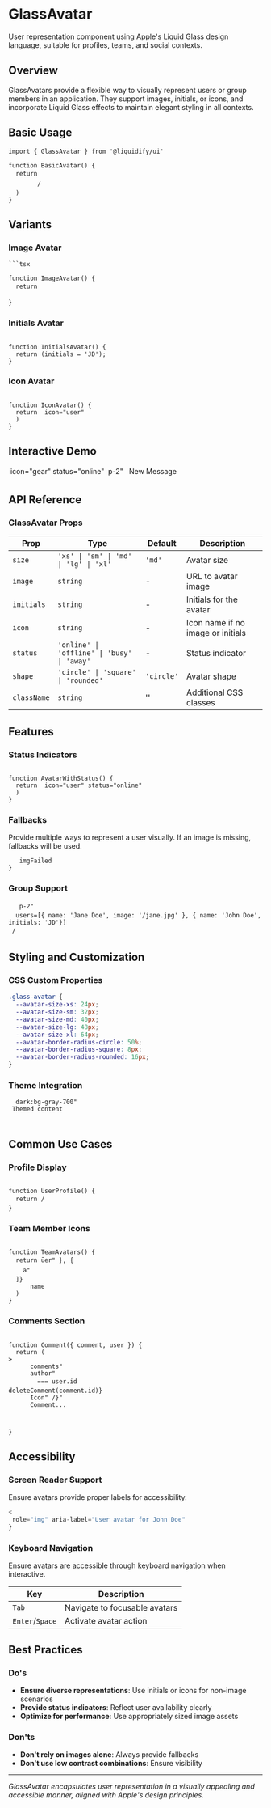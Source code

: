 # GlassAvatar

User representation component using Apple's Liquid Glass design language, suitable for profiles, teams, and social contexts.

## Overview

GlassAvatars provide a flexible way to visually represent users or group members in an application. They support images, initials, or icons, and incorporate Liquid Glass effects to maintain elegant styling in all contexts.

## Basic Usage

```tsx
import { GlassAvatar } from '@liquidify/ui'

function BasicAvatar() {
  return 
        /
  )
}
```

## Variants

### Image Avatar

````tsx
```tsx

function ImageAvatar() {
  return 

}
````

### Initials Avatar

```tsx

function InitialsAvatar() {
  return (initials = 'JD');
}
```

### Icon Avatar

```tsx

function IconAvatar() {
  return  icon="user"
  )
}
```

## Interactive Demo


icon="gear"
status="online"

p-2"
 
New Message




## API Reference

### GlassAvatar Props

| Prop        | Type                                        | Default    | Description                       |
| ----------- | ------------------------------------------- | ---------- | --------------------------------- |
| `size`      | `'xs' \| 'sm' \| 'md' \| 'lg' \| 'xl'`      | `'md'`     | Avatar size                       |
| `image`     | `string`                                    | -          | URL to avatar image               |
| `initials`  | `string`                                    | -          | Initials for the avatar           |
| `icon`      | `string`                                    | -          | Icon name if no image or initials |
| `status`    | `'online' \| 'offline' \| 'busy' \| 'away'` | -          | Status indicator                  |
| `shape`     | `'circle' \| 'square' \| 'rounded'`         | `'circle'` | Avatar shape                      |
| `className` | `string`                                    | ''         | Additional CSS classes            |

## Features

### Status Indicators

```tsx

function AvatarWithStatus() {
  return  icon="user" status="online"
  )
}
```

### Fallbacks

Provide multiple ways to represent a user visually. If an image is missing, fallbacks will be used.

```tsx
   imgFailed
}
```

### Group Support

```tsx
   p-2"
  users=[{ name: 'Jane Doe', image: '/jane.jpg' }, { name: 'John Doe', initials: 'JD'}]
 /
```

## Styling and Customization

### CSS Custom Properties

```css
.glass-avatar {
  --avatar-size-xs: 24px;
  --avatar-size-sm: 32px;
  --avatar-size-md: 40px;
  --avatar-size-lg: 48px;
  --avatar-size-xl: 64px;
  --avatar-border-radius-circle: 50%;
  --avatar-border-radius-square: 8px;
  --avatar-border-radius-rounded: 16px;
}
```

### Theme Integration

```tsx
  dark:bg-gray-700"
 Themed content

```

## Common Use Cases

### Profile Display

```tsx

function UserProfile() {
  return /
}
```

### Team Member Icons

```tsx

function TeamAvatars() {
  return ūer" }, { 
    a"
  ]}
      name
  )
}
```

### Comments Section

```tsx

function Comment({ comment, user }) {
  return (
>
      comments"
      author"
        === user.id 
deleteComment(comment.id)}
      Icon" /}"
      Comment...
    
  
}
```

## Accessibility

### Screen Reader Support

Ensure avatars provide proper labels for accessibility.

```jsx
<
 role="img" aria-label="User avatar for John Doe"
}
```

### Keyboard Navigation

Ensure avatars are accessible through keyboard navigation when interactive.

| Key             | Description                   |
| --------------- | ----------------------------- |
| `Tab`           | Navigate to focusable avatars |
| `Enter`/`Space` | Activate avatar action        |

## Best Practices

### Do's

- **Ensure diverse representations**: Use initials or icons for non-image scenarios
- **Provide status indicators**: Reflect user availability clearly
- **Optimize for performance**: Use appropriately sized image assets

### Don'ts

- **Don't rely on images alone**: Always provide fallbacks
- **Don't use low contrast combinations**: Ensure visibility

---

_GlassAvatar encapsulates user representation in a visually appealing and accessible manner, aligned with Apple's design principles._
